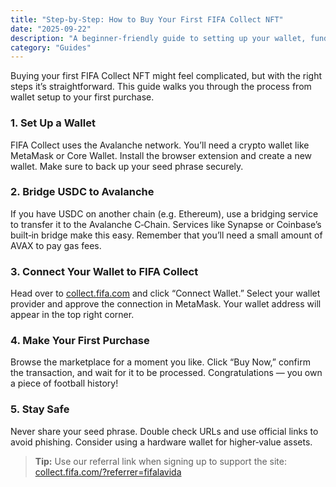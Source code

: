 ```yaml
---
title: "Step‑by‑Step: How to Buy Your First FIFA Collect NFT"
date: "2025-09-22"
description: "A beginner‑friendly guide to setting up your wallet, funding with USDC on Avalanche, and purchasing your first FIFA Collect moment."
category: "Guides"
---
```


Buying your first FIFA Collect NFT might feel complicated, but with the right steps it’s straightforward. This guide walks you through the process from wallet setup to your first purchase.

### 1. Set Up a Wallet

FIFA Collect uses the Avalanche network. You’ll need a crypto wallet like MetaMask or Core Wallet. Install the browser extension and create a new wallet. Make sure to back up your seed phrase securely.

### 2. Bridge USDC to Avalanche

If you have USDC on another chain (e.g. Ethereum), use a bridging service to transfer it to the Avalanche C‑Chain. Services like Synapse or Coinbase’s built‑in bridge make this easy. Remember that you’ll need a small amount of AVAX to pay gas fees.

### 3. Connect Your Wallet to FIFA Collect

Head over to [collect.fifa.com](https://collect.fifa.com) and click “Connect Wallet.” Select your wallet provider and approve the connection in MetaMask. Your wallet address will appear in the top right corner.

### 4. Make Your First Purchase

Browse the marketplace for a moment you like. Click “Buy Now,” confirm the transaction, and wait for it to be processed. Congratulations — you own a piece of football history!

### 5. Stay Safe

Never share your seed phrase. Double check URLs and use official links to avoid phishing. Consider using a hardware wallet for higher‑value assets.

> **Tip:** Use our referral link when signing up to support the site: [collect.fifa.com/?referrer=fifalavida](https://collect.fifa.com/?referrer=fifalavida)
